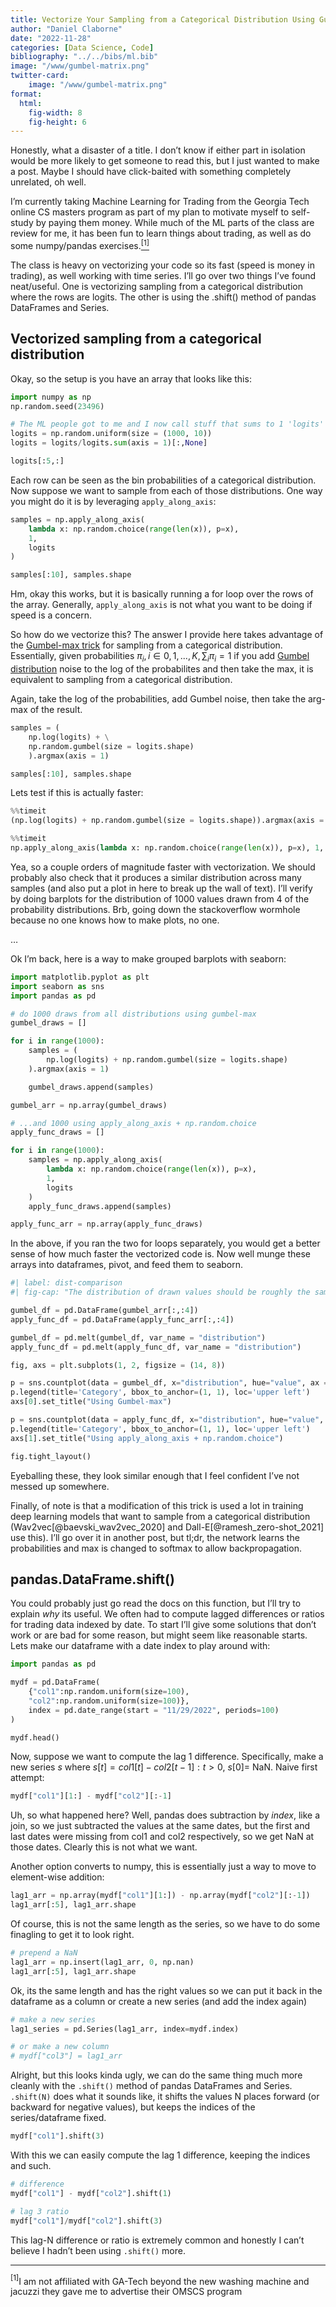 ```yaml
---
title: Vectorize Your Sampling from a Categorical Distribution Using Gumbel-max!  Use pandas.DataFrame.shift() more!
author: "Daniel Claborne"
date: "2022-11-28"
categories: [Data Science, Code]
bibliography: "../../bibs/ml.bib"
image: "/www/gumbel-matrix.png"
twitter-card:
    image: "/www/gumbel-matrix.png"
format: 
  html:
    fig-width: 8
    fig-height: 6
---
```


Honestly, what a disaster of a title.  I don't know if either part in isolation would be more likely to get someone to read this, but I just wanted to make a post.  Maybe I should have click-baited with something completely unrelated, oh well.

I'm currently taking Machine Learning for Trading from the Georgia Tech online CS masters program as part of my plan to motivate myself to self-study by paying them money.  While much of the ML parts of the class are review for me, it has been fun to learn things about trading, as well as do some numpy/pandas exercises.[$^{[1]}$](#ref1)  

The class is heavy on vectorizing your code so its fast (speed is money in trading), as well working with time series.  I'll go over two things I've found neat/useful.  One is vectorizing sampling from a categorical distribution where the rows are logits.  The other is using the .shift() method of pandas DataFrames and Series.

## Vectorized sampling from a categorical distribution

Okay, so the setup is you have an array that looks like this:

```python
import numpy as np
np.random.seed(23496)

# The ML people got to me and I now call stuff that sums to 1 'logits'
logits = np.random.uniform(size = (1000, 10))
logits = logits/logits.sum(axis = 1)[:,None]

logits[:5,:]
```

Each row can be seen as the bin probabilities of a categorical distribution.  Now suppose we want to sample from each of those distributions.  One way you might do it is by leveraging `apply_along_axis`:

```python
samples = np.apply_along_axis(
    lambda x: np.random.choice(range(len(x)), p=x), 
    1, 
    logits
)

samples[:10], samples.shape
```

Hm, okay this works, but it is basically running a for loop over the rows of the array.  Generally, `apply_along_axis` is not what you want to be doing if speed is a concern.

So how do we vectorize this?  The answer I provide here takes advantage of the [Gumbel-max trick](https://en.wikipedia.org/wiki/Gumbel_distribution#Gumbel_reparametrization_tricks) for sampling from a categorical distribution.  Essentially, given probabilities $\pi_i, i \in {0,1,...,K}, \sum_i \pi_i = 1$ if you add [Gumbel distribution](https://en.wikipedia.org/wiki/Gumbel_distribution) noise to the log of the probabilites and then take the max, it is equivalent to sampling from a categorical distribution.

Again, take the log of the probabilities, add Gumbel noise, then take the arg-max of the result.

```python
samples = (
    np.log(logits) + \
    np.random.gumbel(size = logits.shape)
    ).argmax(axis = 1)  

samples[:10], samples.shape
```

Lets test if this is actually faster:

```python
%%timeit
(np.log(logits) + np.random.gumbel(size = logits.shape)).argmax(axis = 1)  
```

```python
%%timeit
np.apply_along_axis(lambda x: np.random.choice(range(len(x)), p=x), 1, logits)  
```

Yea, so a couple orders of magnitude faster with vectorization.  We should probably also check that it produces a similar distribution across many samples (and also put a plot in here to break up the wall of text).  I'll verify by doing barplots for the distribution of 1000 values drawn from 4 of the probability distributions.  Brb, going down the stackoverflow wormhole because no one knows how to make plots, no one.

...

Ok I'm back, here is a way to make grouped barplots with seaborn:


```python
import matplotlib.pyplot as plt
import seaborn as sns
import pandas as pd

# do 1000 draws from all distributions using gumbel-max
gumbel_draws = []

for i in range(1000):
    samples = (
        np.log(logits) + np.random.gumbel(size = logits.shape)
    ).argmax(axis = 1) 

    gumbel_draws.append(samples) 

gumbel_arr = np.array(gumbel_draws)

# ...and 1000 using apply_along_axis + np.random.choice
apply_func_draws = []

for i in range(1000):
    samples = np.apply_along_axis(
        lambda x: np.random.choice(range(len(x)), p=x), 
        1, 
        logits
    )
    apply_func_draws.append(samples)

apply_func_arr = np.array(apply_func_draws)
```

In the above, if you ran the two for loops separately, you would get a better sense of how much faster the vectorized code is.  Now well munge these arrays into dataframes, pivot, and feed them to seaborn.

```python
#| label: dist-comparison
#| fig-cap: "The distribution of drawn values should be roughly the same."

gumbel_df = pd.DataFrame(gumbel_arr[:,:4])
apply_func_df = pd.DataFrame(apply_func_arr[:,:4])

gumbel_df = pd.melt(gumbel_df, var_name = "distribution")
apply_func_df = pd.melt(apply_func_df, var_name = "distribution")

fig, axs = plt.subplots(1, 2, figsize = (14, 8))

p = sns.countplot(data = gumbel_df, x="distribution", hue="value", ax = axs[0])
p.legend(title='Category', bbox_to_anchor=(1, 1), loc='upper left')
axs[0].set_title("Using Gumbel-max")

p = sns.countplot(data = apply_func_df, x="distribution", hue="value", ax = axs[1])
p.legend(title='Category', bbox_to_anchor=(1, 1), loc='upper left')
axs[1].set_title("Using apply_along_axis + np.random.choice")

fig.tight_layout()
```

Eyeballing these, they look similar enough that I feel confident I've not messed up somewhere.

Finally, of note is that a modification of this trick is used a lot in training deep learning models that want to sample from a categorical distribution (Wav2vec[@baevski_wav2vec_2020] and Dall-E[@ramesh_zero-shot_2021] use this).  I'll go over it in another post, but tl;dr, the network learns the probabilities and max is changed to softmax to allow backpropagation.

## pandas.DataFrame.shift()

You could probably just go read the docs on this function, but I'll try to explain *why* its useful.  We often had to compute lagged differences or ratios for trading data indexed by date.  To start I'll give some solutions that don't work or are bad for some reason, but might seem like reasonable starts.  Lets make our dataframe with a date index to play around with:

```python
import pandas as pd

mydf = pd.DataFrame(
    {"col1":np.random.uniform(size=100), 
    "col2":np.random.uniform(size=100)}, 
    index = pd.date_range(start = "11/29/2022", periods=100)
)

mydf.head()
```

Now, suppose we want to compute the lag 1 difference.  Specifically, make a new series $s$ where $s[t] = col1[t] - col2[t-1]: t > 0$, $s[0] =$ NaN. Naive first attempt:

```python
mydf["col1"][1:] - mydf["col2"][:-1]
```

Uh, so what happened here?  Well, pandas does subtraction by *index*, like a join, so we just subtracted the values at the same dates, but the first and last dates were missing from col1 and col2 respectively, so we get NaN at those dates.  Clearly this is not what we want.

Another option converts to numpy, this is essentially just a way to move to element-wise addition:

```python
lag1_arr = np.array(mydf["col1"][1:]) - np.array(mydf["col2"][:-1])
lag1_arr[:5], lag1_arr.shape
```

Of course, this is not the same length as the series, so we have to do some finagling to get it to look right.

```python
# prepend a NaN
lag1_arr = np.insert(lag1_arr, 0, np.nan)
lag1_arr[:5], lag1_arr.shape
```

Ok, its the same length and has the right values so we can put it back in the dataframe as a column or create a new series (and add the index again)

```python
# make a new series
lag1_series = pd.Series(lag1_arr, index=mydf.index)

# or make a new column
# mydf["col3"] = lag1_arr
```

Alright, but this looks kinda ugly, we can do the same thing much more cleanly with the `.shift()` method of pandas DataFrames and Series.  `.shift(N)` does what it sounds like, it shifts the values N places forward (or backward for negative values), but keeps the indices of the series/dataframe fixed. 

```python
mydf["col1"].shift(3)
```

With this we can easily compute the lag 1 difference, keeping the indices and such.

```python
# difference
mydf["col1"] - mydf["col2"].shift(1)

# lag 3 ratio
mydf["col1"]/mydf["col2"].shift(3)
```

This lag-N difference or ratio is extremely common and honestly I can't believe I hadn't been using `.shift()` more.

****

$^{[1]}$I am not affiliated with GA-Tech beyond the new washing machine and jacuzzi they gave me to advertise their OMSCS program<a name="ref1"></a>